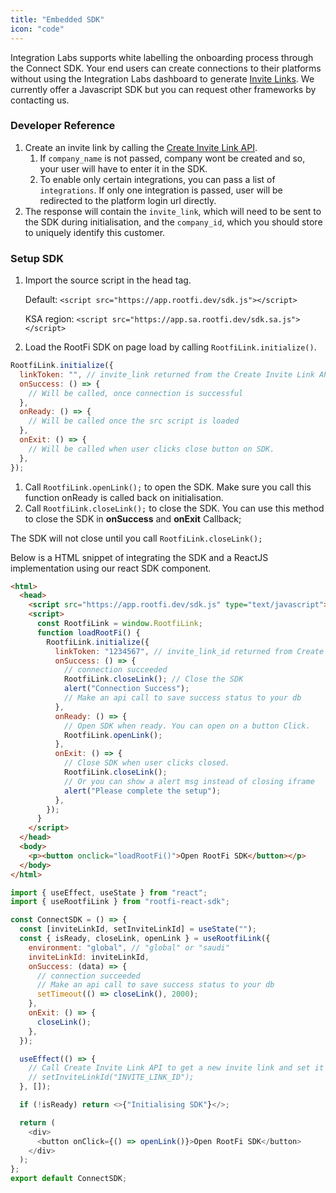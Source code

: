 ```yaml
---
title: "Embedded SDK"
icon: "code"
---
```


Integration Labs supports white labelling the onboarding process through the Connect SDK. Your end users can create connections to their platforms without using the Integration Labs dashboard to generate [Invite Links](/documentation/concepts/rootfi-connect/invite-link). We currently offer a Javascript SDK but you can request other frameworks by contacting us.

### Developer Reference

1. Create an invite link by calling the [Create Invite Link API](/api-reference/v3/core/invite-links/create-invite-link).
   1. If `company_name` is not passed, company wont be created and so, your user will have to enter it in the SDK.
   2. To enable only certain integrations, you can pass a list of `integrations`. If only one integration is passed, user will be redirected to the platform login url directly.
2. The response will contain the `invite_link`, which will need to be sent to the SDK during initialisation, and the `company_id`, which you should store to uniquely identify this customer.

### Setup SDK

1. Import the source script in the head tag.

   Default: `<script src="https://app.rootfi.dev/sdk.js"></script>`

   KSA region: `<script src="https://app.sa.rootfi.dev/sdk.sa.js"></script>`

2. Load the RootFi SDK on page load by calling `RootfiLink.initialize()`.

```javascript JavaScript
RootfiLink.initialize({
  linkToken: "", // invite_link returned from the Create Invite Link API
  onSuccess: () => {
    // Will be called, once connection is successful
  },
  onReady: () => {
    // Will be called once the src script is loaded
  },
  onExit: () => {
    // Will be called when user clicks close button on SDK.
  },
});
```

1. Call `RootfiLink.openLink();` to open the SDK. Make sure you call this function onReady is called back on initialisation.
2. Call `RootfiLink.closeLink();` to close the SDK. You can use this method to close the SDK in **onSuccess** and **onExit** Callback;

<Warning>The SDK will not close until you call `RootfiLink.closeLink();`</Warning>

Below is a HTML snippet of integrating the SDK and a ReactJS implementation using our react SDK component.

<CodeGroup>

```html HTML
<html>
  <head>
    <script src="https://app.rootfi.dev/sdk.js" type="text/javascript"></script>
    <script>
      const RootfiLink = window.RootfiLink;
      function loadRootFi() {
        RootfiLink.initialize({
          linkToken: "1234567", // invite_link_id returned from Create Invite Link API
          onSuccess: () => {
            // connection succeeded
            RootfiLink.closeLink(); // Close the SDK
            alert("Connection Success");
            // Make an api call to save success status to your db
          },
          onReady: () => {
            // Open SDK when ready. You can open on a button Click.
            RootfiLink.openLink();
          },
          onExit: () => {
            // Close SDK when user clicks closed.
            RootfiLink.closeLink();
            // Or you can show a alert msg instead of closing iframe
            alert("Please complete the setup");
          },
        });
      }
    </script>
  </head>
  <body>
    <p><button onclick="loadRootFi()">Open RootFi SDK</button></p>
  </body>
</html>
```

```javascript React
import { useEffect, useState } from "react";
import { useRootfiLink } from "rootfi-react-sdk";

const ConnectSDK = () => {
  const [inviteLinkId, setInviteLinkId] = useState("");
  const { isReady, closeLink, openLink } = useRootfiLink({
    environment: "global", // "global" or "saudi"
    inviteLinkId: inviteLinkId,
    onSuccess: (data) => {
      // connection succeeded
      // Make an api call to save success status to your db
      setTimeout(() => closeLink(), 2000);
    },
    onExit: () => {
      closeLink();
    },
  });

  useEffect(() => {
    // Call Create Invite Link API to get a new invite link and set it to the state
    // setInviteLinkId("INVITE_LINK_ID");
  }, []);

  if (!isReady) return <>{"Initialising SDK"}</>;

  return (
    <div>
      <button onClick={() => openLink()}>Open RootFi SDK</button>
    </div>
  );
};
export default ConnectSDK;
```

</CodeGroup>
